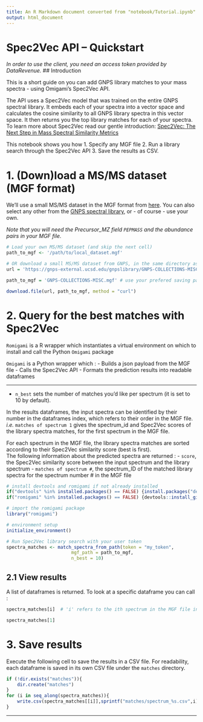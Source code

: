 ```yaml
---
title: An R Markdown document converted from "notebook/Tutorial.ipynb"
output: html_document
---
```


# Spec2Vec API – Quickstart

*In order to use the client, you need an access token provided by DataRevenue.*
## Introduction

This is a short guide on you can add GNPS library matches to your mass spectra - using Omigami's Spec2Vec API.

The API uses a Spec2Vec model that was trained on the entire GNPS spectral library. It embeds each of your spectra into a vector space and calculates the cosine similarity to all GNPS library spectra in this vector space. It then returns you the top library matches for each of your spectra. To learn more about Spec2Vec read our gentle introduction: [Spec2Vec: The Next Step in Mass Spectral Similarity Metrics](https://www.datarevenue.com/en-blog/spec2vec-mass-spectral-similarity-metric)

This notebook shows you how 
1. Specify any MGF file
2. Run a library search through the Spec2Vec API
3. Save the results as CSV.

# 1. (Down)load a MS/MS dataset (MGF format)

We'll use a small MS/MS dataset in the MGF format from [here](https://gnps-external.ucsd.edu/gnpslibrary/GNPS-COLLECTIONS-MISC.mgf).
You can also select any other from the [GNPS spectral library](https://gnps-external.ucsd.edu/gnpslibrary), or - of course - use your own.

*Note that you will need the Precursor_MZ field `PEPMASS` and the abundance pairs in your MGF file.*

```r
# Load your own MS/MS dataset (and skip the next cell)
path_to_mgf <- '/path/to/local_dataset.mgf'
```

```r
# OR download a small MS/MS dataset from GNPS, in the same directory as this notebook
url = 'https://gnps-external.ucsd.edu/gnpslibrary/GNPS-COLLECTIONS-MISC.mgf'

path_to_mgf = 'GNPS-COLLECTIONS-MISC.mgf' # use your prefered saving path here

download.file(url, path_to_mgf, method = "curl")
```

# 2. Query for the best matches with Spec2Vec

`Romigami` is a R wrapper which instantiates a virtual environment on which to install and call the Python `Omigami` package

`Omigami` is a Python wrapper which :
- Builds a json payload from the MGF file
- Calls the Spec2Vec API
- Formats the prediction results into readable dataframes

____
- `n_best` sets the number of matches you'd like per spectrum (it is set to 10 by default).

In the results dataframes, the input spectra can be identified by their number in the dataframes index, which refers to their order in the MGF file.  
*i.e.* `matches of spectrum 1` gives the spectrum_id and Spec2Vec scores of the library spectra matches, for the first spectrum in the MGF file.

For each spectrum in the MGF file, the library spectra matches are sorted according to their Spec2Vec similarity score (best is first).   
The following information about the predicted spectra are returned :
- `score`, the Spec2Vec similarity score between the input spectrum and the library spectrum
- `matches of spectrum #`, the spectrum_ID of the matched library spectra for the spectrum number # in the MGF file

```r
# install devtools and romigami if not already installed
if("devtools" %in% installed.packages() == FALSE) {install.packages("devtools")}
if("romigami" %in% installed.packages() == FALSE) {devtools::install_github("omigami/romigami")}

# import the romigami package
library("romigami")
```

```r
# environment setup
initialize_environment()
```

```r
# Run Spec2Vec library search with your user token
spectra_matches <- match_spectra_from_path(token = "my_token",
                        mgf_path = path_to_mgf,
                        n_best = 10)
```

## 2.1 View results
A list of dataframes is returned. To look at a specific dataframe you can call :
```python
spectra_matches[i]  # 'i' refers to the ith spectrum in the MGF file input
```

```r
spectra_matches[1]
```

# 3. Save results

Execute the following cell to save the results in a CSV file. For readability, each dataframe is saved in its own CSV file under the `matches` directory.

```r
if (!dir.exists("matches")){
    dir.create("matches")
}
for (i in seq_along(spectra_matches)){
    write.csv(spectra_matches[[i]],sprintf("matches/spectrum_%s.csv",i))
}
```


___

